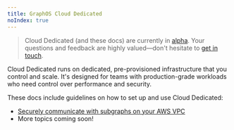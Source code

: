 ```yaml
---
title: GraphOS Cloud Dedicated
noIndex: true
---
```


> Cloud Dedicated (and these docs) are currently in [alpha](/resources/product-launch-stages/#alpha--beta). Your questions and feedback are highly valued—don't hesitate to [get in touch](mailto:cloud@apollographql.com).

Cloud Dedicated runs on dedicated, pre-provisioned infrastructure that you control and scale. It's designed for teams with production-grade workloads who need control over performance and security.

These docs include guidelines on how to set up and use Cloud Dedicated:

- [Securely communicate with subgraphs on your AWS VPC](./lattice)
- More topics coming soon!